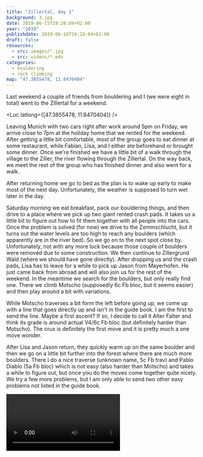 ```yaml
---
title: "Zillertal, day 1"
background: 3.jpg
date: 2019-06-15T19:28:04+02:00
year: "2019"
publishdate: 2019-06-16T19:28:04+02:00
draft: false
resources:
  - src: images/*.jpg
  - src: videos/*.m4v
categories:
  - bouldering
  - rock climbing
map: "47.3855478, 11.8470404"
---
```


Last weekend a couple of friends from bouldering and I (we were eight in total)
went to the Zillertal for a weekend.

<Loc latlong={[47.3855478, 11.8470404]} />

Leaving Munich with two cars right after work around 5pm on Friday, we arrive
close to 7pm at the holiday home that we rented for the weekend. After getting
a little bit comfortable, most of the group goes to eat dinner at some
restaurant, while Fabian, Lisa, and I either ate beforehand or brought some
dinner. Once we're finished we have a little bit of a walk through the village
to the Ziller, the river flowing through the Zillertal. On the way back, we meet
the rest of the group who has finished dinner and also went for a walk.

After returning home we go to bed as the plan is to wake up early to make most
of the next day. Unfortunately, the weather is supposed to turn wet later in the
day.

Saturday morning we eat breakfast, pack our bouldering things, and then drive to
a place where we pick up two giant rented crash pads. It takes us a little bit
to figure out how to fit them together with all people into the cars. Once the
problem is solved (for now) we drive to the Zemmschlucht, but it turns out the
water levels are too high to reach any boulders (which apparently are in the
river bed). So we go on to the next spot close by. Unfortunately, not with any
more luck because those couple of boulders were removed due to some
construction. We then continue to Zillergrund Wald (where we should have gone
directly). After dropping us and the crash pads, Lisa has to leave for a while
to pick up Jason from Mayerhofen. He just came back from abroad and will also
join us for the rest of the weekend. In the meantime we search for the boulders,
but only really find one. There we climb Motscho (supposedly 6c Fb bloc, but it
seems easier) and then play around a bit with variations.

<Rimg
  src="6.jpg"
  caption="After the traverse part of Motscho before going up to the finish"
/>

<Rimg
  src="5.jpg"
  caption="The finish of Motscho (actually I think the finish is the chalky jug a little bit to the left, but whatever)"
/>

While Motscho traverses a bit form the left before going up, we come up with
a line that goes directly up and isn't in the guide book. I am the first to send
the line. Maybe a first ascent? If so, I decide to call it Alter Falter and
think its grade is around actual V4/6c Fb bloc (but definitely harder than
Motscho). The crux is definitely the first move and it is pretty much a one move
wonder.

<Gallery>
  <Rimg src="1.jpg" caption="This is the line: Alter Falter" />
  <Rimg src="2.jpg" caption="The starting position" />
  <Rimg
    src="3.jpg"
    caption="How is that right foot position even anatomically possible?"
  />
  <Rimg src="4.jpg" caption="The rest is easy" />
</Gallery>

After Lisa and Jason return, they quickly warm up on the same boulder and then
we go on a little bit further into the forest where there are much more
boulders. There I do a nice traverse (unknown name, 5c Fb trav) and Pablo Diablo
(5a Fb bloc) which is not easy (also harder than Motscho) and takes a while to
figure out, but once you do the moves come together quite nicely. We try a few
more problems, but I am only able to send two other easy problems not listed in
the guide book.

<Rimg src="7.jpg" caption="The start of the unknown traverse" />

<Rimg src="8.jpg" caption="Hanging out between the boulders" />

<Video src="1.m4v" />

A couple of times we had a few drops of rain already, but now there is a little
shower that wets non-overhanging boulders and we decide that we are spent for
the day anyways. So we stash the crash pads in the cars, take a short walk, and
drive back to our holiday home. The evening is spent with cooking dinner and
playing a couple of rounds of the board game Codenames.

# Climbing log book

<Climbs>
  <Climb name="Motscho" grade="Fb bloc 6c" />
  <Climb name="Alter Falter" grade="Fb bloc 6c/V4" ascensionStyle="fa" />
  <Climb name="Unknown traverse" grade="Fb trav 5c" ascensionStyle="flash" />
  <Climb name="Pablo Diablo" grade="Fb bloc 5a" />
</Climbs>

<Nextday />
